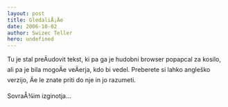 ```yaml
---
layout: post
title: GledaliÅ¡Äe
date: 2006-10-02
author: Swizec Teller
hero: undefined
---
```


Tu je stal preÄudovit tekst, ki pa ga je hudobni browser popapcal za kosilo, ali pa je bila mogoÄe veÄerja, kdo bi vedel. Preberete si lahko angleško verzijo, Äe le znate priti do nje in jo razumeti.  
  
SovraÅ¾im izginotja...

